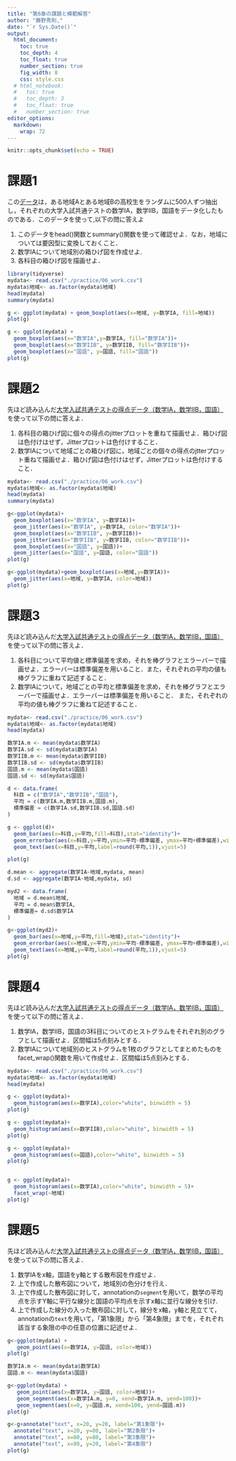 ```yaml
---
title: "第6章の課題と模範解答"
author: "藤野秀則,"
date: "`r Sys.Date()`"
output:
  html_document: 
    toc: true
    toc_depth: 4
    toc_float: true
    number_section: true
    fig_width: 8
    css: style.css
  # html_notebook:
  #   toc: true
  #   toc_depth: 3
  #   toc_float: true
  #   number_section: true
editor_options:
  markdown:
    wrap: 72
---
```

```r
knitr::opts_chunk$set(echo = TRUE)
```

# 課題1

:::work
この[データ](./practice/06_work.csv)は，ある地域Aとある地域Bの高校生をランダムに500人ずつ抽出し，それぞれの大学入試共通テストの数学IA，数学IIB，国語をデータ化したものである．このデータを使って,以下の問に答えよ

1. このデータをhead()関数とsummary()関数を使って確認せよ．なお，地域については要因型に変換しておくこと．
1. 数学IAについて地域別の箱ひげ図を作成せよ.
1. 各科目の箱ひげ図を描画せよ．


:::

```R
library(tidyverse)
mydata<- read.csv("./practice/06_work.csv")
mydata$地域<- as.factor(mydata$地域)
head(mydata)
summary(mydata)

g <- ggplot(mydata) + geom_boxplot(aes(x=地域, y=数学IA, fill=地域))
plot(g)

g <- ggplot(mydata) + 
  geom_boxplot(aes(x="数学IA",y=数学IA, fill="数学IA"))+
  geom_boxplot(aes(x="数学IIB", y=数学IIB, fill="数学IIB"))+
  geom_boxplot(aes(x="国語", y=国語, fill="国語"))
plot(g)

```



# 課題2
:::work
先ほど読み込んだ[大学入試共通テストの得点データ（数学IA，数学IIB，国語）](./practice/06_work.csv)を使って以下の問に答えよ．

1. 各科目の箱ひげ図に個々の得点のjitterプロットを重ねて描画せよ．箱ひげ図は色付けはせず，Jitterプロットは色付けすること．
1. 数学IAについて地域ごとの箱ひげ図に，地域ごとの個々の得点のjtterプロット重ねて描画せよ．箱ひげ図は色付けはせず，Jitterプロットは色付けすること．

:::

```r
mydata<- read.csv("./practice/06_work.csv")
mydata$地域<- as.factor(mydata$地域)
head(mydata)
summary(mydata)

g<-ggplot(mydata)+
  geom_boxplot(aes(x="数学IA", y=数学IA))+
  geom_jitter(aes(x="数学IA", y=数学IA, color="数学IA"))+
  geom_boxplot(aes(x="数学IIB", y=数学IIB))+
  geom_jitter(aes(x="数学IIB", y=数学IIB, color="数学IIB"))+
  geom_boxplot(aes(x="国語", y=国語))+
  geom_jitter(aes(x="国語", y=国語, color="国語"))
plot(g)

g<-ggplot(mydata)+geom_boxplot(aes(x=地域,y=数学IA))+
  geom_jitter(aes(x=地域, y=数学IA, color=地域))
plot(g)
```




# 課題3
:::work
先ほど読み込んだ[大学入試共通テストの得点データ（数学IA，数学IIB，国語）](./practice/06_work.csv)を使って以下の問に答えよ．

1. 各科目について平均値と標準偏差を求め，それを棒グラフとエラーバーで描画せよ．エラーバーは標準偏差を用いること．また，それぞれの平均の値も棒グラフに重ねて記述すること．
1. 数学IAについて，地域ごとの平均と標準偏差を求め，それを棒グラフとエラーバーで描画せよ．エラーバーは標準偏差を用いること．
また，それぞれの平均の値も棒グラフに重ねて記述すること．

:::

```r
mydata<- read.csv("./practice/06_work.csv")
mydata$地域<- as.factor(mydata$地域)
head(mydata)

数学IA.m <- mean(mydata$数学IA)
数学IA.sd <- sd(mydata$数学IA)
数学IIB.m <- mean(mydata$数学IIB)
数学IIB.sd <- sd(mydata$数学IIB)
国語.m <- mean(mydata$国語)
国語.sd <- sd(mydata$国語)

d <- data.frame(
  科目 = c("数学IA","数学IIB","国語"),
  平均 = c(数学IA.m,数学IIB.m,国語.m),
  標準偏差 = c(数学IA.sd,数学IIB.sd,国語.sd)
)

g <- ggplot(d)+
  geom_bar(aes(x=科目,y=平均,fill=科目),stat="identity")+
  geom_errorbar(aes(x=科目,y=平均,ymin=平均-標準偏差, ymax=平均+標準偏差),width=0.15)+
  geom_text(aes(x=科目,y=平均,label=round(平均,1)),vjust=5)

plot(g)

d.mean <- aggregate(数学IA~地域,mydata, mean)
d.sd <- aggregate(数学IA~地域,mydata, sd)

myd2 <- data.frame(
  地域 = d.mean$地域,
  平均 = d.mean$数学IA,
  標準偏差= d.sd$数学IA
)

g<-ggplot(myd2)+
  geom_bar(aes(x=地域,y=平均,fill=地域),stat="identity")+
  geom_errorbar(aes(x=地域,y=平均,ymin=平均-標準偏差, ymax=平均+標準偏差),width=0.15)+
  geom_text(aes(x=地域,y=平均,label=round(平均,1)),vjust=5)
plot(g)
```


# 課題4
:::work
先ほど読み込んだ[大学入試共通テストの得点データ（数学IA，数学IIB，国語）](./practice/06_work.csv)を使って以下の問に答えよ．

1. 数学IA，数学IIB，国語の3科目についてのヒストグラムをそれぞれ別のグラフとして描画せよ．区間幅は5点刻みとする．
1. 数学IAについて地域別のヒストグラムを1枚のグラフとしてまとめたものをfacet_wrap()関数を用いて作成せよ．区間幅は5点刻みとする．
:::

```r
mydata<- read.csv("./practice/06_work.csv")
mydata$地域<- as.factor(mydata$地域)
head(mydata)

g <- ggplot(mydata)+
  geom_histogram(aes(x=数学IA),color="white", binwidth = 5)
plot(g)

g <- ggplot(mydata)+
  geom_histogram(aes(x=数学IIB),color="white", binwidth = 5)
plot(g)

g <- ggplot(mydata)+
  geom_histogram(aes(x=国語),color="white", binwidth = 5)
plot(g)


g <- ggplot(mydata)+
  geom_histogram(aes(x=数学IA),color="white", binwidth = 5)+
  facet_wrap(~地域)
plot(g)

```

# 課題5

:::work
先ほど読み込んだ[大学入試共通テストの得点データ（数学IA，数学IIB，国語）](./practice/06_work.csv)を使って以下の問に答えよ．

1. 数学IAをx軸，国語をy軸とする散布図を作成せよ．
1. 上で作成した散布図について，地域別の色分けを行え．
1. 上で作成した散布図に対して，annotationの`segment`を用いて，数学の平均点を示すY軸に平行な線分と国語の平均点を示すx軸に並行な線分を引け.
1. 上で作成した線分の入った散布図に対して，線分をx軸，y軸と見立てて，annotationの`text`を用いて，「第1象限」から「第4象限」までを，それぞれ該当する象限の中の任意の位置に記述せよ．
:::

```r
g<-ggplot(mydata) +
   geom_point(aes(x=数学IA, y=国語, color=地域))
plot(g)

数学IA.m <- mean(mydata$数学IA)
国語.m <- mean(mydata$国語)

g<-ggplot(mydata) +
   geom_point(aes(x=数学IA, y=国語, color=地域))+
   geom_segment(aes(x=数学IA.m, y=0, xend=数学IA.m, yend=100))+
   geom_segment(aes(x=0, y=国語.m, xend=100, yend=国語.m))
plot(g)

g<-g+annotate("text", x=20, y=20, label="第1象限")+
  annotate("text", x=20, y=80, label="第2象限")+
  annotate("text", x=80, y=80, label="第3象限")+
  annotate("text", x=80, y=20, label="第4象限")
plot(g)
```

